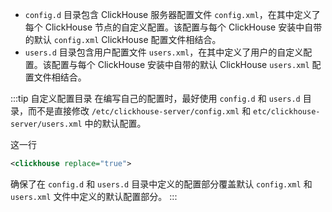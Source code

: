 - `config.d` 目录包含 ClickHouse 服务器配置文件 `config.xml`，在其中定义了每个 ClickHouse 节点的自定义配置。该配置与每个 ClickHouse 安装中自带的默认 `config.xml` ClickHouse 配置文件相结合。
- `users.d` 目录包含用户配置文件 `users.xml`，在其中定义了用户的自定义配置。该配置与每个 ClickHouse 安装中自带的默认 ClickHouse `users.xml` 配置文件相结合。

:::tip 自定义配置目录
在编写自己的配置时，最好使用 `config.d` 和 `users.d` 目录，而不是直接修改 `/etc/clickhouse-server/config.xml` 和 `etc/clickhouse-server/users.xml` 中的默认配置。

这一行

```xml
<clickhouse replace="true">
```

确保了在 `config.d` 和 `users.d` 目录中定义的配置部分覆盖默认 `config.xml` 和 `users.xml` 文件中定义的默认配置部分。
:::
